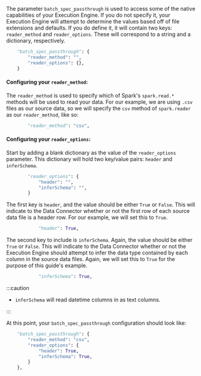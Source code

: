 The parameter `batch_spec_passthrough` is used to access some of the native capabilities of your Execution Engine.  If you do not specify it, your Execution Engine will attempt to determine the values based off of file extensions and defaults.  If you do define it, it will contain two keys: `reader_method` and `reader_options`.  These will correspond to a string and a dictionary, respectively.

```python
    "batch_spec_passthrough": {
        "reader_method": "",
        "reader_options": {},
    }
```

#### Configuring your `reader_method`:

The `reader_method` is used to specify which of Spark's `spark.read.*`  methods will be used to read your data.  For our example, we are using `.csv` files as our source data, so we will specify the `csv` method of `spark.reader` as our `reader_method`, like so:

```python
		"reader_method": "csv",
```

#### Configuring your `reader_options`:

Start by adding a blank dictionary as the value of the `reader_options` parameter.  This dictionary will hold two key/value pairs: `header` and `inferSchema`.

```python
        "reader_options": {
            "header": "",
            "inferSchema": "",
        }
```

The first key is `header`, and the value should be either `True` or `False`.  This will indicate to the Data Connector whether or not the first row of each source data file is a header row.  For our example, we will set this to `True`.

```python
		    "header": True,
```

The second key to include is `inferSchema`.  Again, the value should be either `True` or `False`.  This will indicate to the Data Connector whether or not the Execution Engine should attempt to infer the data type contained by each column in the source data files.  Again, we will set this to `True` for the purpose of this guide's example.

```python
		    "inferSchema": True,
```

:::caution
- `inferSchema` will read datetime columns in as text columns.

:::

At this point, your `batch_spec_passthrough` configuration should look like:

```python
	"batch_spec_passthrough": {
		"reader_method": "csv",
		"reader_options": {
			"header": True,
			"inferSchema": True,
		}
	},
```
